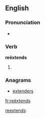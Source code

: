 ==English==

===Pronunciation===
* {{a|UK}} {{IPA|/ɹi.ɛksˈtɛndz/}}

===Verb===
'''reëxtends'''

# {{en-third-person singular of|reëxtend}}

===Anagrams===
* [[extenders#English|extenders]]

[[Category:English terms spelled with Ë|reextends]]

[[fr:reëxtends]]